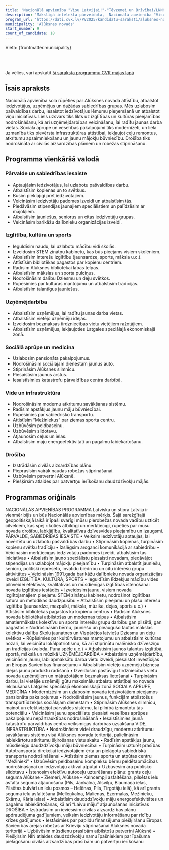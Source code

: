 ```yaml
---
title: 'Nacionālā apvienība "Visu Latvijai!"-"Tēvzemei un Brīvībai/LNNK"'
description: 'Mākslīgā intelekta pārveidota,  Nacionālā apvienība "Visu Latvijai!"-"Tēvzemei un Brīvībai/LNNK" - Alūksnes novads programma vienkāršā valodā'
program_url: 'https://dati.cvk.lv/PV2025/kandidatu-saraksti/aluksnes-novads/nacionala-apvieniba-visu-latvijai-tevzemei-un-brivibailnnk'
municipality: 'Alūksnes novads'
start_number: 9
count_of_candidate: 18
---
```



Vieta: {frontmatter.municipality}<br/>

<Badge text="Pašvaldības darba uzlabošana" variant="note" size="small" /> <Badge text="Izglītības un kultūras atbalsts" variant="note" size="small" /> <Badge text="Uzņēmējdarbības veicināšana" variant="note" size="small" /> <Badge text="Sociālā aprūpe un veselība" variant="note" size="small" /> <Badge text="Infrastruktūras attīstība" variant="note" size="small" />

<br/><br/> 

<Card title='Šis ir mākslīga intelekta ģenerēts apraksts' icon='starlight'>
    Ja vēlies, vari apskatīt <a href={frontmatter.program_url} target='_blank'>šī saraksta programmu CVK mājas lapā</a>
    </Card>

## Īsais apraksts

Nacionālā apvienība sola rūpēties par Alūksnes novada attīstību, atbalstot iedzīvotājus, uzņēmējus un dažādas sabiedrības grupas. Mēs uzlabosim pašvaldības darbu, iesaistot iedzīvotājus lēmumu pieņemšanā un atbalstot viņu iniciatīvas. Liels uzsvars tiks likts uz izglītības un kultūras pieejamības nodrošināšanu, kā arī uzņēmējdarbības veicināšanu, lai radītu jaunas darba vietas. Sociālā aprūpe un veselības pakalpojumi tiks modernizēti, un liela uzmanība tiks pievērsta infrastruktūras attīstībai, iekļaujot ceļu remontus, atkritumu apsaimniekošanu un jaunu mājokļu būvniecību. Drošība tiks nodrošināta ar civilās aizsardzības plāniem un robežas stiprināšanu.

## Programma vienkāršā valodā

### Pārvalde un sabiedrības iesaiste
*   Aptaujāsim iedzīvotājus, lai uzlabotu pašvaldības darbu.
*   Atbalstīsim kopienas un to svētkus.
*   Būsim pieklājīgi pret iedzīvotājiem.
*   Veicināsim iedzīvotāju padomes izveidi un atbalstīsim tās.
*   Piedāvāsim stipendijas jaunajiem speciālistiem un palīdzēsim ar mājokļiem.
*   Atbalstīsim jauniešus, seniorus un citas iedzīvotāju grupas.
*   Veicināsim barikāžu dalībnieku organizācijas izveidi.

### Izglītība, kultūra un sports
*   Ieguldīsim naudu, lai uzlabotu mācību vidi skolās.
*   Izveidosim STEM zinātņu kabinetu, kas būs pieejams visiem skolēniem.
*   Atbalstīsim interešu izglītību (jaunsardze, sports, māksla u.c.).
*   Attīstīsim bibliotēkas pagastos par kopienu centriem.
*   Radīsim Alūksnes bibliotēkai labas telpas.
*   Atbalstīsim mākslas un sporta pulciņus.
*   Nodrošināsim dalību Dziesmu un deju svētkos.
*   Rūpēsimies par kultūras mantojumu un atbalstīsim tradīcijas.
*   Atbalstīsim talantīgus jauniešus.

### Uzņēmējdarbība
*   Atbalstīsim uzņēmējus, lai radītu jaunas darba vietas.
*   Atbalstīsim vietējo uzņēmēju idejas.
*   Izveidosim bezmaksas tirdzniecības vietu vietējiem ražotājiem.
*   Atbalstīsim uzņēmējus, iekļaujoties Latgales speciālajā ekonomiskajā zonā.

### Sociālā aprūpe un medicīna
*   Uzlabosim pansionāta pakalpojumus.
*   Nodrošināsim sociālajam dienestam jaunus auto.
*   Stiprināsim Alūksnes slimnīcu.
*   Piesaistīsim jaunus ārstus.
*   Iesaistīsimies katastrofu pārvaldības centra darbībā.

### Vide un infrastruktūra
*   Nodrošināsim modernu atkritumu savākšanas sistēmu.
*   Radīsim apstākļus jaunu māju būvniecībai.
*   Rūpēsimies par sabiedrisko transportu.
*   Attīstīsim “Mežiniekus” par ziemas sporta centru.
*   Uzbūvēsim peldbaseinu.
*   Uzbūvēsim slidotavu.
*   Atjaunosim ceļus un ielas.
*   Atbalstīsim māju energoefektivitāti un pagalmu labiekārtošanu.

### Drošība
*   Izstrādāsim civilās aizsardzības plānu.
*   Pieprasīsim vairāk naudas robežas stiprināšanai.
*   Uzbūvēsim patvertni Alūksnē.
*   Piešķirsim atlaides par patvertņu ierīkošanu daudzdzīvokļu mājās.

## Programmas oriģināls

NACIONĀLĀS APVIENĪBAS PROGRAMMA
Latviska un stipra Latvija ir vienmēr bijis un būs Nacionālās apvienības mērķis. Šajā sarežģītajā ģeopolitiskajā laikā ir īpaši svarīgi mūsu pierobežas novada vadību uzticēt cilvēkiem, kas spēj rīkoties atbildīgi un mērķtiecīgi, rūpēties par mūsu novada drošību, labklājību, kvalitatīvas dzīvesvides pieejamību un izaugsmi.
PĀRVALDE, SABIEDRĪBAS IESAISTE
• Veiksim iedzīvotāju aptaujas, lai novērtētu un uzlabotu pašvaldības darbu
• Stiprināsim kopienas, turpināsim kopienu svētku tradīciju
• Izslēgsim aroganci komunikācijā ar sabiedrību
• Veicināsim mērķtiecīgas iedzīvotāju padomes izveidi, atbalstīsim tās iniciatīvas
• Atbalstīsim jauno speciālistu piesaisti novadam, piedāvājot stipendijas un uzlabojot mājokļu pieejamību
• Turpināsim atbalstīt jauniešu, senioru, politiski represēto, invalīdu biedrību un citu interešu grupu aktivitātes
• Veicināsim 1991.gada barikāžu dalībnieku novada organizācijas izveidi
IZGLĪTĪBA, KULTŪRA, SPORTS
• Ieguldīsim līdzekļus mācību vides pilnveidei efektīvas, kvalitatīvas un mūsdienīgas izglītības īstenošanai novada izglītības iestādēs
• Izveidosim jaunu, visiem novada izglītojamajiem pieejamu STEM zinātņu kabinetu, nodrošinot izglītības satura un metodikas daudzpusību
• Atbalstīsim pieejamu un plašu interešu izglītību (jaunsardze, mazpulki, māksla, mūzika, dejas, sports u.c.)
• Attīstīsim bibliotēkas pagastos kā kopienu centrus
• Radīsim Alūksnes novada bibliotēkai atbilstošas un modernas telpas
• Atbalstīsim amatiermākslas kolektīvu un sporta interešu grupu darbību gan pilsētā, gan pagastos
• Nodrošināsim bērnu, jauniešu un pieaugušo tautas mākslas kolektīvu dalību Skolu jaunatnes un Vispārējos latviešu Dziesmu un deju svētkos
• Rūpēsimies par kultūrvēstures mantojumu un atbalstīsim kultūras nozari, lai veicinātu lokālpatriotismu, kā arī stiprinātu malēnisko dzīvesziņu un tradīcijas (valoda, Puna spēle u.c.)
• Atbalstīsim jaunos talantus izglītībā, sportā, mākslā un mūzikā
UZŅĒMĒJDARBĪBA
• Atbalstīsim uzņēmējdarbību, veicināsim jaunu, labi apmaksātu darba vietu izveidi, piesaistot investīcijas un Eiropas Savienības finansējumu
• Atbalstīsim vietējo uzņēmēju biznesa idejas jaunu produktu radīšanā
• Izveidosim pastāvīgu tirdzniecības vietu novada uzņēmējiem un mājražotājiem bezmaksas lietošanai
• Turpināsim darbu, lai vietējie uzņēmēji gūtu maksimālu atbalstu attīstībai no novada iekļaušanas Latgales speciālajā ekonomiskajā zonā
SOCIĀLĀ APRŪPE, MEDICĪNA
• Modernizēsim un uzlabosim novada iedzīvotājiem pieejamos pansionāta pakalpojumus
• Nodrošināsim jaunus, funkcijām atbilstošus transportlīdzekļus sociālajam dienestam
• Stiprināsim Alūksnes slimnīcu, mainot un efektivizējot pārvaldes sistēmu, lai pilnībā izmantotu tās potenciālu
• Veicināsim jaunu speciālistu piesaisti veselības aprūpes pakalpojumu nepārtrauktības nodrošināšanā
• Iesaistīsimies jaunā katastrofu pārvaldības centra veiksmīgas darbības uzsākšanā
VIDE, INFRASTRUKTŪRA
• Nodrošināsim videi draudzīgu, modernu atkritumu savākšanas sistēmu visā Alūksnes novada teritorijā, palielināsim labiekārtotu atkritumu šķirošanas vietu skaitu
• Radīsim apstākļus jaunu, mūsdienīgu daudzdzīvokļu māju būvniecībai
• Turpināsim uzturēt prasības Autotransporta direkcijai iedzīvotājiem ērta un pielāgota sabiedriskā transporta nodrošināšanai
• Attīstīsim ziemas sporta un atpūtas centru “Mežinieki”
• Uzbūvēsim peldbaseinu kompleksu bērnu peldētapmācības nodrošināšanai un iedzīvotāju aktīvai atpūtai
• Uzbūvēsim āra publisko slidotavu
• Īstenosim efektīvu autoceļu uzturēšanas plānu: grants ceļu seguma Alūksne – Ziemeri, Alūksne – Kalncempji asfaltēšana, pilsētas ielu asfalta seguma atjaunošana (Pils, Jāņkalna, Alsviķu, Blaumaņa ielās, Pilsētas bulvārī un ielu posmos – Helēnas, Pils, Tirgotāju ielā), kā arī grants seguma ielu asfaltēšana (Melleņkalna, Malienas, Ezermalas, Mežinieku, Skārņu, Kārļa ielas)
• Atbalstīsim daudzdzīvokļu māju energoefektivitātes un pagalmu labiekārtošanas, kā arī “Laivu māju” atjaunošanas iniciatīvas
DROŠĪBA
• Izstrādāsim un ieviesīsim civilās aizsardzības plānu apdraudējuma gadījumiem, veiksim iedzīvotāju informēšanu par rīcību krīzes gadījumos
• Iestāsimies par papildu finansējuma piešķiršanu Eiropas Savienības ārējās robežas ar Krieviju stiprināšanai Alūksnes novada teritorijā
• Uzbūvēsim mūsdienu prasībām atbilstošu patvertni Alūksnē
• Piešķirsim NĪN atlaides daudzdzīvokļu namu īpašniekiem par īpašuma pielāgošanu civilās aizsardzības prasībām un patvertņu ierīkošanu
